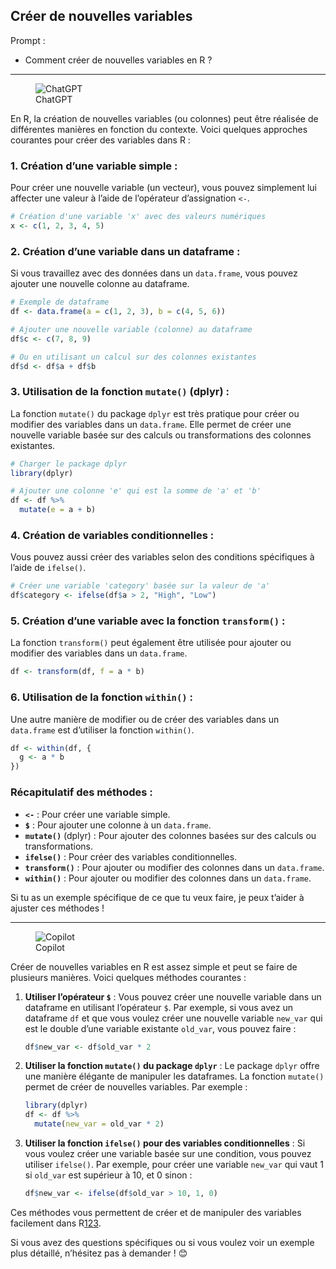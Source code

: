 ## Créer de nouvelles variables

::: {.callout-note appearance="simple"}
Prompt : 

* Comment créer de nouvelles variables en R ?

:::

----

![ChatGPT](../img/ChatGPT.PNG)

En R, la création de nouvelles variables (ou colonnes) peut être réalisée de différentes manières en fonction du contexte. Voici quelques approches courantes pour créer des variables dans R :

### 1. **Création d'une variable simple :**
Pour créer une nouvelle variable (un vecteur), vous pouvez simplement lui affecter une valeur à l'aide de l'opérateur d'assignation `<-`.

```r
# Création d'une variable 'x' avec des valeurs numériques
x <- c(1, 2, 3, 4, 5)
```

### 2. **Création d'une variable dans un dataframe :**
Si vous travaillez avec des données dans un `data.frame`, vous pouvez ajouter une nouvelle colonne au dataframe.

```r
# Exemple de dataframe
df <- data.frame(a = c(1, 2, 3), b = c(4, 5, 6))

# Ajouter une nouvelle variable (colonne) au dataframe
df$c <- c(7, 8, 9)

# Ou en utilisant un calcul sur des colonnes existantes
df$d <- df$a + df$b
```

### 3. **Utilisation de la fonction `mutate()` (dplyr) :**
La fonction `mutate()` du package `dplyr` est très pratique pour créer ou modifier des variables dans un `data.frame`. Elle permet de créer une nouvelle variable basée sur des calculs ou transformations des colonnes existantes.

```r
# Charger le package dplyr
library(dplyr)

# Ajouter une colonne 'e' qui est la somme de 'a' et 'b'
df <- df %>%
  mutate(e = a + b)
```

### 4. **Création de variables conditionnelles :**
Vous pouvez aussi créer des variables selon des conditions spécifiques à l'aide de `ifelse()`.

```r
# Créer une variable 'category' basée sur la valeur de 'a'
df$category <- ifelse(df$a > 2, "High", "Low")
```

### 5. **Création d'une variable avec la fonction `transform()` :**
La fonction `transform()` peut également être utilisée pour ajouter ou modifier des variables dans un `data.frame`.

```r
df <- transform(df, f = a * b)
```

### 6. **Utilisation de la fonction `within()` :**
Une autre manière de modifier ou de créer des variables dans un `data.frame` est d'utiliser la fonction `within()`.

```r
df <- within(df, {
  g <- a * b
})
```

### Récapitulatif des méthodes :
- **`<-`** : Pour créer une variable simple.
- **`$`** : Pour ajouter une colonne à un `data.frame`.
- **`mutate()`** (dplyr) : Pour ajouter des colonnes basées sur des calculs ou transformations.
- **`ifelse()`** : Pour créer des variables conditionnelles.
- **`transform()`** : Pour ajouter ou modifier des colonnes dans un `data.frame`.
- **`within()`** : Pour ajouter ou modifier des colonnes dans un `data.frame`.

Si tu as un exemple spécifique de ce que tu veux faire, je peux t'aider à ajuster ces méthodes !

----

![Copilot](../img/copilot.PNG)

Créer de nouvelles variables en R est assez simple et peut se faire de plusieurs manières. Voici quelques méthodes courantes :

1. **Utiliser l'opérateur `$`** :
   Vous pouvez créer une nouvelle variable dans un dataframe en utilisant l'opérateur `$`. Par exemple, si vous avez un dataframe `df` et que vous voulez créer une nouvelle variable `new_var` qui est le double d'une variable existante `old_var`, vous pouvez faire :
   ```r
   df$new_var <- df$old_var * 2
   ```

2. **Utiliser la fonction `mutate()` du package `dplyr`** :
   Le package `dplyr` offre une manière élégante de manipuler les dataframes. La fonction `mutate()` permet de créer de nouvelles variables. Par exemple :
   ```r
   library(dplyr)
   df <- df %>%
     mutate(new_var = old_var * 2)
   ```

3. **Utiliser la fonction `ifelse()` pour des variables conditionnelles** :
   Si vous voulez créer une variable basée sur une condition, vous pouvez utiliser `ifelse()`. Par exemple, pour créer une variable `new_var` qui vaut 1 si `old_var` est supérieur à 10, et 0 sinon :
   ```r
   df$new_var <- ifelse(df$old_var > 10, 1, 0)
   ```

Ces méthodes vous permettent de créer et de manipuler des variables facilement dans R[1](https://bookdown.org/fousseynoubah/dswr_book/transformer-de-donnees-avec-dplyr.html)[2](https://juba.github.io/tidyverse/09-recodages.html)[3](https://demandred.gitbooks.io/introduction-a-r-pour-les-chatons/content/transformer-les-donnees.html).

Si vous avez des questions spécifiques ou si vous voulez voir un exemple plus détaillé, n'hésitez pas à demander ! 😊